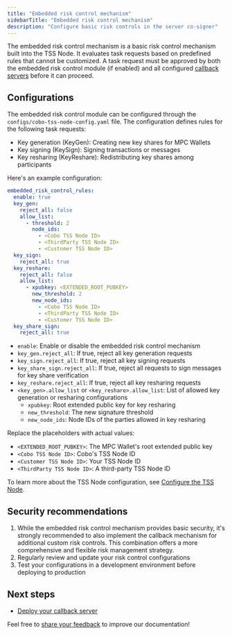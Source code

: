 ```yaml
---
title: "Embedded risk control mechanism"
sidebarTitle: "Embedded risk control mechanism"
description: "Configure basic risk controls in the server co-signer"
---
```


The embedded risk control mechanism is a basic risk control mechanism built into the TSS Node. It evaluates task requests based on predefined rules that cannot be customized. A task request must be approved by both the embedded risk control module (if enabled) and all configured [callback servers](/v2/guides/mpc-wallets/server-co-signer/callback-server-overview) before it can proceed.

## Configurations

The embedded risk control module can be configured through the `configs/cobo-tss-node-config.yaml` file. The configuration defines rules for the following task requests:

- Key generation (KeyGen): Creating new key shares for MPC Wallets
- Key signing (KeySign): Signing transactions or messages
- Key resharing (KeyReshare): Redistributing key shares among participants

Here's an example configuration:

```yaml
embedded_risk_control_rules:
  enable: true
  key_gen:
    reject_all: false
    allow_list:
      - threshold: 2
        node_ids:
          - <Cobo TSS Node ID>
          - <ThirdParty TSS Node ID>
          - <Customer TSS Node ID>
  key_sign:
    reject_all: true
  key_reshare:
    reject_all: false
    allow_list:
      - xpubkey: <EXTENDED_ROOT_PUBKEY>
        new_threshold: 2
        new_node_ids:
          - <Cobo TSS Node ID>
          - <ThirdParty TSS Node ID>
          - <Customer TSS Node ID>
  key_share_sign:
    reject_all: true
```
- `enable`: Enable or disable the embedded risk control mechanism
- `key_gen.reject_all`: If true, reject all key generation requests
- `key_sign.reject_all`: If true, reject all key signing requests
- `key_share_sign.reject_all`: If true, reject all requests to sign messages for key share verification
- `key_reshare.reject_all`: If true, reject all key resharing requests
- `<key_gen>.allow_list` or `<key_reshare>.allow_list`: List of allowed key generation or resharing configurations
  - `xpubkey`: Root extended public key for key resharing
  - `new_threshold`: The new signature threshold
  - `new_node_ids`: Node IDs of the parties allowed in key resharing

Replace the placeholders with actual values:
- `<EXTENDED_ROOT_PUBKEY>`: The MPC Wallet's root extended public key
- `<Cobo TSS Node ID>`: Cobo's TSS Node ID
- `<Customer TSS Node ID>`: Your TSS Node ID
- `<ThirdParty TSS Node ID>`: A third-party TSS Node ID

To learn more about the TSS Node configuration, see [Configure the TSS Node](/v2/guides/mpc-wallets/server-co-signer/appendix#configure-the-tss-node).

## Security recommendations

1. While the embedded risk control mechanism provides basic security, it's strongly recommended to also implement the callback mechanism for additional custom risk controls. This combination offers a more comprehensive and flexible risk management strategy.
2. Regularly review and update your risk control configurations
3. Test your configurations in a development environment before deploying to production

## Next steps

- [Deploy your callback server](/v2/guides/mpc-wallets/server-co-signer/callback-server-overview)

<Tip>Feel free to [share your feedback](https://forms.zohopublic.com/cobo/form/DocumentFeedbackForm/formperma/QvLOhxJv1_JMsJ-1dleZ8Itb_7rzN-LtgvsDdxosoVI) to improve our documentation!</Tip>
